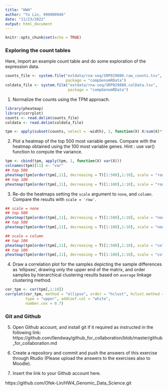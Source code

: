 ```yaml
---
title: "HW4"
author: "Yu Lin, 999000946"
date: "11/23/2022"
output: html_document
---
```


```r
knitr::opts_chunk$set(echo = TRUE)
```

### Exploring the count tables

Here, import an example count table and do some exploration of the expression data. 

```r
counts_file <- system.file("extdata/rna-seq/SRP029880.raw_counts.tsv",
                           package = "compGenomRData")
coldata_file <- system.file("extdata/rna-seq/SRP029880.colData.tsv", 
                            package = "compGenomRData")
```


1. Normalize the counts using the TPM approach. 
```r
library(pheatmap)
library(corrplot)
counts <- read.delim(counts_file)
coldata <- read.delim(coldata_file)

tpm <- apply(subset(counts, select = -width), 2, function(X) X/sum(X)*(10^6))
```

2. Plot a heatmap of the top 500 most variable genes. Compare with the heatmap obtained using the 100 most variable genes. Hint : use var() function to compute the variance. 
```r
tpm <- cbind(tpm, apply(tpm, 1, function(X) var(X)))
colnames(tpm)[11] <- "var"
## top 500
pheatmap(tpm[order(tpm[,11], decreasing = T)[1:500],1:10], scale = "row", show_rownames = F)
## top 100
pheatmap(tpm[order(tpm[,11], decreasing = T)[1:100],1:10], scale = "row", show_rownames = F)
```

3. Re-do the heatmaps setting the `scale` argument to `none`, and `column`. Compare the results with `scale = 'row'`.
```r
## scale = none
## top 500
pheatmap(tpm[order(tpm[,11], decreasing = T)[1:500],1:10], scale = "none", show_rownames = F)
## top 500
pheatmap(tpm[order(tpm[,11], decreasing = T)[1:100],1:10], scale = "none", show_rownames = F)

## scale = column
## top 100
pheatmap(tpm[order(tpm[,11], decreasing = T)[1:500],1:10], scale = "column", show_rownames = F)
## top 100
pheatmap(tpm[order(tpm[,11], decreasing = T)[1:100],1:10], scale = "column", show_rownames = F)
```

4. Draw a correlation plot for the samples depicting the sample differences as 'ellipses', drawing only the upper end of the matrix, and order samples by hierarchical clustering results based on `average` linkage clustering method. 
```r
cor_tpm <- cor(tpm[,1:10])
corrplot(cor_tpm, method = "ellipse", order = "hclust", hclust.method = "average",
         type = "upper", addCoef.col = "white",
         number.cex = 0.7)
```


### Git and Github

5. Open Github account, and install git if it required as instructed in the following link: https://github.com/llendway/github_for_collaboration/blob/master/github_for_collaboration.md

6. Create a repository and commit and push the answers of this exercise through Rtudio (Please upload the answers to the exercises also to Moodle).

7. Insert the link to your Github account here.

https://github.com/Ofek-Lin/HW4_Genomic_Data_Science.git
